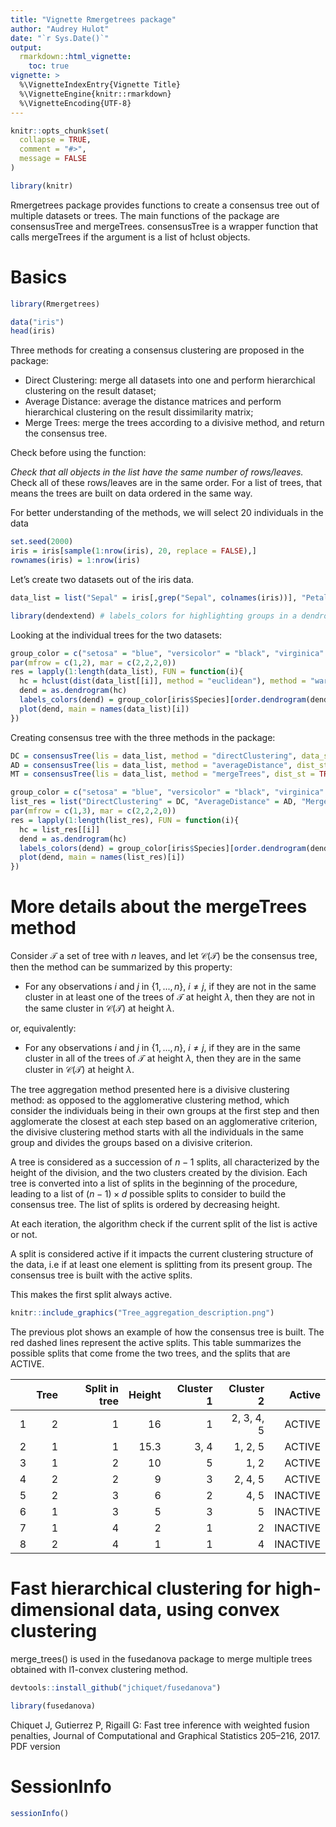 ```yaml
---
title: "Vignette Rmergetrees package"
author: "Audrey Hulot"
date: "`r Sys.Date()`"
output: 
  rmarkdown::html_vignette:
    toc: true
vignette: >
  %\VignetteIndexEntry{Vignette Title}
  %\VignetteEngine{knitr::rmarkdown}
  %\VignetteEncoding{UTF-8}
---
```


```r
knitr::opts_chunk$set(
  collapse = TRUE,
  comment = "#>",
  message = FALSE
)
```

```r
library(knitr)
```


Rmergetrees package provides functions to create a consensus tree out of multiple datasets or trees. The main functions of the package are consensusTree and mergeTrees. consensusTree is a wrapper function that calls mergeTrees if the argument is a list of hclust objects.

# Basics 

```r
library(Rmergetrees)
```

```r
data("iris")
head(iris)
```

Three methods for creating a consensus clustering are proposed in the package: 

* Direct Clustering: merge all datasets into one and perform hierarchical clustering on the result dataset;
* Average Distance: average the distance matrices and perform hierarchical clustering on the result dissimilarity matrix;
* Merge Trees: merge the trees according to a divisive method, and return the consensus tree.

Check before using the function: 

*Check that all objects in the list have the same number of rows/leaves.
*Check all of these rows/leaves are in the same order. For a list of trees, that means the trees are built on data ordered in the same way. 


For better understanding of the methods, we will select 20 individuals in the data
```r
set.seed(2000)
iris = iris[sample(1:nrow(iris), 20, replace = FALSE),]
rownames(iris) = 1:nrow(iris)
```


Let's create two datasets out of the iris data.
```r
data_list = list("Sepal" = iris[,grep("Sepal", colnames(iris))], "Petal" = iris[,grep("Petal", colnames(iris))])
```

```r
library(dendextend) # labels_colors for highlighting groups in a dendrogram
```

Looking at the individual trees for the two datasets:

```r
group_color = c("setosa" = "blue", "versicolor" = "black", "virginica" = "red")
par(mfrow = c(1,2), mar = c(2,2,2,0))
res = lapply(1:length(data_list), FUN = function(i){
  hc = hclust(dist(data_list[[i]], method = "euclidean"), method = "ward.D2")
  dend = as.dendrogram(hc)
  labels_colors(dend) = group_color[iris$Species][order.dendrogram(dend)]
  plot(dend, main = names(data_list)[i])
})
```

Creating consensus tree with the three methods in the package:

```r
DC = consensusTree(lis = data_list, method = "directClustering", data_st = TRUE, distance_method = "euclidean", linkage_method = "ward.D2", verbose = TRUE)
AD = consensusTree(lis = data_list, method = "averageDistance", dist_st = TRUE, distance_method = "euclidean", linkage_method = "ward.D2", verbose = TRUE)
MT = consensusTree(lis = data_list, method = "mergeTrees", dist_st = TRUE, distance_method = "euclidean", linkage_method = "ward.D2", verbose = TRUE)
```

```r
group_color = c("setosa" = "blue", "versicolor" = "black", "virginica" = "red")
list_res = list("DirectClustering" = DC, "AverageDistance" = AD, "MergeTrees" = MT)
par(mfrow = c(1,3), mar = c(2,2,2,0))
res = lapply(1:length(list_res), FUN = function(i){
  hc = list_res[[i]]
  dend = as.dendrogram(hc)
  labels_colors(dend) = group_color[iris$Species][order.dendrogram(dend)]
  plot(dend, main = names(list_res)[i])
})
```

# More details about the mergeTrees method

Consider $\mathcal{T}$ a set of tree with $n$ leaves, and let $\mathcal{C}(\mathcal{T})$ be the consensus tree, then the method can be summarized by this property: 

* For any observations *i* and *j* in $\{1,...,n\}$, $i \neq j$, if they are not in the same cluster in at least one of the trees of $\mathcal{T}$ at height $\lambda$, then they are not in the same cluster in $\mathcal{C}(\mathcal{T})$ at height $\lambda$.

or, equivalently:

* For any observations $i$ and $j$ in $\{1,...,n\}$, $i \neq j$, if they are in the same cluster in all of the trees of $\mathcal{T}$ at height $\lambda$, then they are in the same cluster in $\mathcal{C}(\mathcal{T})$ at height $\lambda$.

The tree aggregation method presented here is a divisive clustering method: as opposed to the agglomerative clustering method, which consider the individuals being in their own groups at the first step and then agglomerate the closest at each step based on an agglomerative criterion, the divisive clustering method starts with all the individuals in the same group and divides the groups based on a divisive criterion.

A tree is considered as a succession of $n-1$ splits, all characterized by the height of the division, and the two clusters created by the division.
Each tree is converted into a list of splits in the beginning of the procedure, leading to a list of $(n-1)\times d$ possible splits to consider to build the consensus tree.
The list of splits is ordered by decreasing height.

At each iteration, the algorithm check if the current split of the list is active or not.

A split is considered active if it impacts the current clustering structure of the data, i.e if at least one element is splitting from its present group.
The consensus tree is built with the active splits. 

This makes the first split always active. 

```r
knitr::include_graphics("Tree_aggregation_description.png")
```

The previous plot shows an example of how the consensus tree is built. The red dashed lines represent the active splits. This table summarizes the possible splits that come frome the two trees, and the splits that are ACTIVE. 

|$~$ | Tree | Split in tree | Height | Cluster 1 | Cluster 2 | Active |
|----:|------:|---------------:|--------:|-----------:|-----------:|--------:|
|  1 | 2 | 1 | 16   | 1    | 2, 3, 4, 5 | ACTIVE |
| 2 | 1 | 1 | 15.3 | 3, 4 | 1, 2, 5    | ACTIVE |
| 3 | 1 | 2 | 10   | 5    | 1, 2       | ACTIVE |
| 4 | 2 | 2 | 9    | 3    | 2, 4, 5    | ACTIVE |
| 5 | 2 | 3 | 6    | 2    | 4, 5       | INACTIVE | 
| 6 | 1 | 3 | 5    | 3    | 5          | INACTIVE |
| 7 | 1 | 4 | 2    | 1    | 2          | INACTIVE |
| 8 | 2 | 4 | 1    | 1    | 4          | INACTIVE |


# Fast hierarchical clustering for high-dimensional data, using convex clustering

merge_trees() is used in the fusedanova package to merge multiple trees obtained with l1-convex clustering method. 

```r
devtools::install_github("jchiquet/fusedanova")
```

```r
library(fusedanova)
```

Chiquet J, Gutierrez P, Rigaill G: Fast tree inference with weighted fusion penalties, Journal of Computational and Graphical Statistics 205–216, 2017. PDF version


# SessionInfo

```r
sessionInfo()
```

